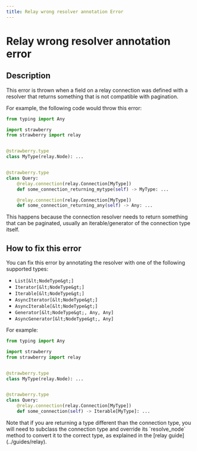 ```yaml
---
title: Relay wrong resolver annotation Error
---
```


# Relay wrong resolver annotation error

## Description

This error is thrown when a field on a relay connection was defined with a
resolver that returns something that is not compatible with pagination.

For example, the following code would throw this error:

```python
from typing import Any

import strawberry
from strawberry import relay


@strawberry.type
class MyType(relay.Node): ...


@strawberry.type
class Query:
    @relay.connection(relay.Connection[MyType])
    def some_connection_returning_mytype(self) -> MyType: ...

    @relay.connection(relay.Connection[MyType])
    def some_connection_returning_any(self) -> Any: ...
```

This happens because the connection resolver needs to return something that can
be paginated, usually an iterable/generator of the connection type itself.

## How to fix this error

You can fix this error by annotating the resolver with one of the following
supported types:

- `List[&lt;NodeType&gt;]`
- `Iterator[&lt;NodeType&gt;]`
- `Iterable[&lt;NodeType&gt;]`
- `AsyncIterator[&lt;NodeType&gt;]`
- `AsyncIterable[&lt;NodeType&gt;]`
- `Generator[&lt;NodeType&gt;, Any, Any]`
- `AsyncGenerator[&lt;NodeType&gt;, Any]`

For example:

```python
from typing import Any

import strawberry
from strawberry import relay


@strawberry.type
class MyType(relay.Node): ...


@strawberry.type
class Query:
    @relay.connection(relay.Connection[MyType])
    def some_connection(self) -> Iterable[MyType]: ...
```

<Note>
  Note that if you are returning a type different than the connection type, you
  will need to subclass the connection type and override its `resolve_node`
  method to convert it to the correct type, as explained in the [relay
  guide](../guides/relay).
</Note>
